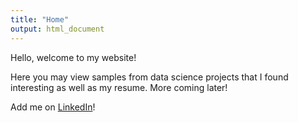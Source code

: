 ```yaml
---
title: "Home"
output: html_document
---
```


Hello, welcome to my website!  
  
   
Here you may view samples from data science projects that I found interesting as well as my resume. More coming later!  

Add me on [LinkedIn](https://www.linkedin.com/in/masonshihab/)!
